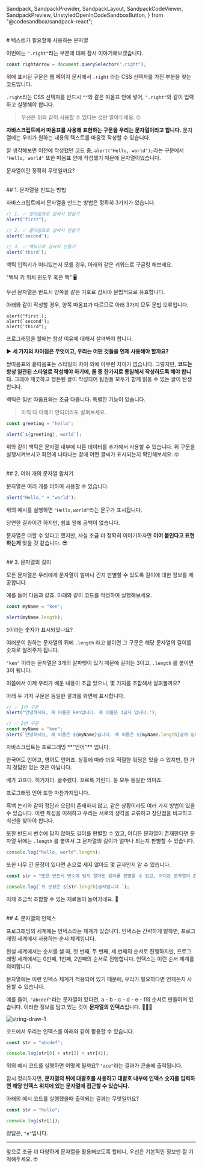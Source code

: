   Sandpack,
  SandpackProvider,
  SandpackLayout,
  SandpackCodeViewer,
  SandpackPreview,
  UnstyledOpenInCodeSandboxButton,
} from "@codesandbox/sandpack-react";

<br/>
# 텍스트가 필요할때 사용하는 문자열

이번에는 `".right"`라는 부분에 대해 잠시 이야기해보겠습니다.

```js /".right"/
const rightArrow = document.querySelector(".right");
```

위에 표시된 구문은 웹 페이지 문서에서 `.right` 라는 CSS 선택자를 가진 부분을 찾는 코드입니다.

`.right`라는 CSS 선택자를 반드시 `""`와 같은 따옴표 안에 넣어, `".right"`와 같이 입력하고 실행해야 합니다.

> 우선은 위와 같이 사용할 수 있다는 것만 알아두세요. 🤓

**자바스크립트에서 따옴표를 사용해 표현하는 구문을 우리는 문자열이라고 합니다.** 문자열에는 우리가 원하는 내용의 텍스트를 마음껏 작성할 수 있습니다.

잘 생각해보면 이전에 작성했던 코드 중, `alert("Hello, world");`라는 구문에서 `"Hello, world"` 또한 따옴표 안에 작성했기 때문에 문자열이었습니다.

문자열이란 정확히 무엇일까요?

<br/>
## 1. 문자열을 만드는 방법

자바스크립트에서 문자열을 만드는 방법은 정확히 3가지가 있습니다.

```js copy
// 1. ✅ 쌍따옴표로 감싸서 만들기
alert("first");

// 2. ✅ 홑따옴표로 감싸서 만들기
alert('second');

// 3. ✅ 백틱으로 감싸서 만들기
alert(`third`);
```

<Callout type="info" emoji="📌">
백틱 입력키가 어디있는지 모를 경우, 아래와 같은 키워드로 구글링 해보세요.

"백틱 키 위치 윈도우 혹은 맥" 🖥️
</Callout>

우선 문자열은 반드시 양쪽을 같은 기호로 감싸야 문법적으로 유효합니다.

아래와 같이 작성할 경우, 양쪽 따옴표가 다르므로 아래 3가지 모두 문법 오류입니다.

```copy
alert("first');
alert(`second');
alert('third");
```

프로그래밍을 할때는 항상 이유에 대해서 살펴봐야 합니다.

**▶︎ 세 가지의 차이점은 무엇이고, 우리는 어떤 것들을 언제 사용해야 할까요?**

쌍따옴표와 홑따옴표는 스타일의 차이 외에 아무런 차이가 없습니다. 그렇지만, **코드는 항상 일관된 스타일로 작성해야 하기에, 둘 중 한가지로 통일해서 작성하도록 해야 합니다.** 그래야 깨끗하고 정돈된 글이 작성되어 팀원들 모두가 함께 읽을 수 있는 글이 탄생합니다.

백틱은 일반 따옴표와는 조금 다릅니다. 특별한 기능이 있습니다.

> 아직 다 이해가 안되더라도 살펴보세요.

```js copy
const greeting = "hello";

alert(`${greeting}, world`);
```

위와 같이 백틱은 문자열 내부에 다른 데이터를 추가해서 사용할 수 있습니다. 위 구문을 실행시켜보시고 화면에 나타나는 창에 어떤 글씨가 표시되는지 확인해보세요. 🤓

<br/>
## 2. 여러 개의 문자열 합치기

문자열은 여러 개를 더하여 사용할 수 있습니다.

```js copy
alert("Hello," + "world");
```

위의 예시를 실행하면 `"Hello,world"`라는 문구가 표시됩니다.

<Callout emoji="📌">
당연한 결과이긴 하지만, 쉼표 옆에 공백이 없습니다.

문자열은 더할 수 있다고 했지만, 사실 조금 더 정확히 이야기하자면 **이어 붙인다고 표현하는게** 맞을 것 같습니다. 😎
</Callout>

<br/>
## 3. 문자열의 길이

모든 문자열은 우리에게 문자열이 얼마나 긴지 판별할 수 있도록 길이에 대한 정보를 제공합니다.

예를 들어 다음과 같죠. 아래와 같이 코드를 작성하여 실행해보세요.

```js copy
const myName = "ken";

alert(myName.length);
```

`3`이라는 숫자가 표시되었나요?

여러분이 원하는 문자열의 뒤에 `.length` 라고 붙이면 그 구문은 해당 문자열의 길이를 숫자로 알려주게 됩니다.

`"ken"` 이라는 문자열은 3개의 알파벳이 있기 때문에 길이는 3이고, `.length` 를 붙이면 3이 됩니다.

이쯤에서 이제 우리가 배운 내용이 조금 있으니, 몇 가지를 조합해서 살펴볼까요?

아래 두 가지 구문은 동일한 결과를 화면에 표시합니다.

```javascript copy
// ✅ 1번 구문
alert("안녕하세요, 제 이름은 ken입니다. 제 이름은 3글자 입니다.");

// ✅ 2번 구문
const myName = "ken";
alert(`안녕하세요, 제 이름은 ${myName}입니다. 제 이름은 ${myName.length}글자 입니다.`);
```

<Callout type="info" emoji="📌">
자바스크립트는 프로그래밍 **"언어"** 입니다.

한국어도 언어고, 영어도 언어죠. 상황에 따라 더욱 적절한 워딩은 있을 수 있지만, 한 가지 정답만 있는 것은 아닙니다.

배가 고프다. 허기지다. 굶주렸다. 꼬르륵 거린다. 등 모두 동일한 의미죠.

프로그래밍 언어 또한 마찬가지입니다.

흑백 논리와 같이 정답과 오답이 존재하지 않고, 같은 상황이라도 여러 가지 방법이 있을 수 있습니다. 이런 특성을 이해하고 우리는 서로의 생각을 교류하고 장단점을 비교하고 최선을 찾아야 합니다.
</Callout>

또한 반드시 변수에 담지 않아도 길이를 판별할 수 있고, 어디든 문자열이 존재한다면 문자열 뒤에는 `.length` 를 붙여서 그 문자열의 길이가 얼마나 되는지 판별할 수 있습니다.

```javascript copy
console.log("hello, world".length);
```

또한 너무 긴 문장이 있다면 손으로 세지 않아도 몇 글자인지 알 수 있습니다.

```javascript copy
const str = "또한 반드시 변수에 담지 않아도 길이를 판별할 수 있고, 어디든 문자열이 존재한다면 문자열 뒤에는 .length 를 붙여서 그 문자열의 길이가 얼마나 되는지 판별할 수 있습니다.";

console.log(`위 문장은 ${str.length}글자입니다.`);
```

이제 조금씩 조합할 수 있는 재료들이 늘어가네요. 🙂

<br/>
## 4. 문자열의 인덱스

프로그래밍의 세계에는 인덱스라는 체계가 있습니다. 인덱스는 간략하게 말하면, 프로그래밍 세계에서 사용하는 순서 체계입니다.

현실 세계에서는 순서를 셀 때, 첫 번째, 두 번째, 세 번째의 순서로 진행하지만, 프로그래밍 세계에서는 0번째, 1번째, 2번째의 순서로 진행합니다. 인덱스는 이런 순서 체계를 의미합니다.

문자열에는 이런 인덱스 체계가 적용되어 있기 때문에, 우리가 필요하다면 언제든지 사용할 수 있습니다.

예를 들어, `"abcdef"`라는 문자열이 있다면, a - b - c - d - e - f의 순서로 만들어져 있습니다. 이러한 정보를 담고 있는 것이 **문자열의 인덱스**입니다. 💁🏻‍♂️

![string-draw-1](/images/posts/string-draw-1.png)

코드에서 우리는 인덱스를 아래와 같이 활용할 수 있습니다.

```javascript copy
const str = "abcdef";

console.log(str[0] + str[2] + str[4]);
```

위의 예시 코드를 실행하면 어떻게 될까요? `"ace"`라는 결과가 콘솔에 출력됩니다.

잠시 정리하자면, **문자열의 뒤에 대괄호를 사용하고 대괄호 내부에 인덱스 숫자를 입력하면 해당 인덱스 위치에 있는 문자열에 접근할 수 있습니다.**

아래의 예시 코드를 실행했을때 출력되는 결과는 무엇일까요?

```javascript copy
const str = "hello";

console.log(str[1]);
```

정답은, `"e"`입니다.

---

앞으로 조금 더 다양하게 문자열을 활용해보도록 할테니, 우선은 기본적인 정보만 잘 기억해두세요. 🤓

<br/>
<br/>
<br/>
<Giscus
  repo="crwdu/lms-contents-js101"
  repoId="R_kgDOL2ikqQ"
  category="Q&A"
  categoryId="DIC_kwDOL2ikqc4CgSAu"
  mapping="pathname"
  reactionsEnabled="1"
  strict="1"
  emitMetadata="0"
  inputPosition="top"
  theme="preferred_color_scheme"
  lang="ko"
  loading="lazy"
/>
